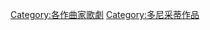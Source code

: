 {{Category explanation|[[葛塔諾·多尼采蒂|葛塔諾·多尼采蒂]]的[[歌剧|歌剧]]作品}}

[[Category:各作曲家歌劇|Category:各作曲家歌劇]]
[[Category:多尼采蒂作品|Category:多尼采蒂作品]]